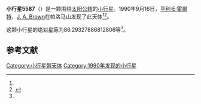 {{Infobox planet
| bgcolour = #FFFFC0
| name = 5587
| symbol = 
| image = 
| caption = 
| discovery = yes
| discovery_ref = 
| discoverer = [[亨利·E·霍爾特|亨利·E·霍爾特]]、[[J._A._Brown|J. A. Brown]]
| discovery_site = [[帕洛马山|帕洛马山]] 
| discovered = 1990年9月16日
| designations = yes
| mp_name = 
| named_after = 
| alt_names = 1990 SB/ 1990 UV12
| mp_category = [[阿莫尔型小行星|阿莫尔型小行星]]
| orbit_ref = <ref name="a">[http://ssd.jpl.nasa.gov/sbdb.cgi?sstr=5587 5587] {{Wayback|url=http://ssd.jpl.nasa.gov/sbdb.cgi?sstr=5587 |date=20110610003504 }}，小行星數據庫瀏覽器（JPL Small-Body Database Browser）－[[美国国家航空航天局|美国国家航空航天局]]喷气推进实验室</ref>
| epoch = 2456400.5 (2013年4月18日更新)
| aphelion = {{convert|3.703223593382022|AU|km|3|abbr=on|lk=out}}
| perihelion = {{convert|1.085309858045677|AU|km|3|abbr=on}}
| semimajor = {{convert|2.394266725713849|AU|km|3|abbr=on}}
| eccentricity = 0.546704698
| period = 1353.185146 [[日|日]]<br />3.7[[儒略年|儒略年]]
| avg_speed = 
| inclination = 18.09449479377565
| asc_node = 190.3738116996205
| mean_anomaly = 
| arg_peri = 86.29327886812806
| satellites = 
| physical_characteristics = yes
| dimensions = 
| mass = 
| density = 
| surface_grav = 
| escape_velocity = 
| sidereal_day = 
| axial_tilt = 
| pole_ecliptic_lat = 
| pole_ecliptic_lon = 
| albedo = 
| temperatures= 
| temp_name1 = 
| mean_temp_1 = 
| max_temp_1 = 
| temp_name2 = 
| max_temp_2 = 
| spectral_type = 
| abs_magnitude = 86.29327886812806
}}

'''小行星5587'''（{{lang-en|5587}}）是一颗围绕[[太阳|太阳]][[公转|公转]]的[[小行星|小行星]]。1990年9月16日，[[亨利·E·霍爾特|亨利·E·霍爾特]]、[[J._A._Brown|J. A. Brown]]在帕洛马山发现了此天体<ref name="a" /><ref>{{cite news|title=小行星列表|url=http://cfa-www.harvard.edu/iau/lists/NumberedMPs.txt|accessdate=2013-07-08|newspaper=哈佛大学|archive-date=2008-05-17|archive-url=https://web.archive.org/web/20080517010638/http://cfa-www.harvard.edu/iau/lists/NumberedMPs.txt|dead-url=no}}</ref>。

这颗小行星的[[绝对星等|绝对星等]]为86.29327886812806等<ref name="a" />。

==参考文献==
{{reflist}}
{{Minor Planet Number|[[小行星5586|小行星5586]]|[[小行星5588|小行星5588]]}}

{{小天体}}

[[Category:小行星带天体|Category:小行星带天体]]
[[Category:1990年发现的小行星|Category:1990年发现的小行星]]

{{asteroid-stub}}
